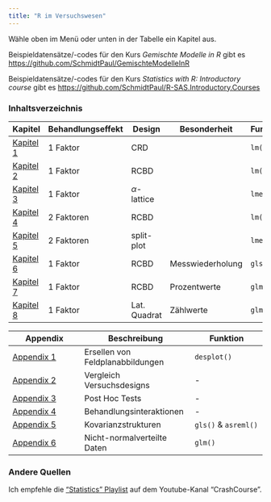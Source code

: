 ```yaml
---
title: "R im Versuchswesen"
---
```


Wähle oben im Menü oder unten in der Tabelle ein Kapitel aus. 

Beispieldatensätze/-codes für den Kurs *Gemischte Modelle in R* gibt es [https://github.com/SchmidtPaul/GemischteModelleInR](https://github.com/SchmidtPaul/GemischteModelleInR)

Beispieldatensätze/-codes für den Kurs *Statistics with R: Introductory course* gibt es [https://github.com/SchmidtPaul/R-SAS.Introductory.Courses](https://github.com/SchmidtPaul/R-SAS.Introductory.Courses)

### Inhaltsverzeichnis

Kapitel | Behandlungseffekt | Design | Besonderheit | Funktion
--------|-------------------|--------|--------------|----------
[Kapitel 1](1F_crd.html) | 1 Faktor | CRD | | `lm()`
[Kapitel 2](1F_rcbd.html) | 1 Faktor | RCBD | | `lm()`
[Kapitel 3](1F_alpha.html) | 1 Faktor | $\alpha$-lattice | | `lmer()`
[Kapitel 4](2F_rcbd.html) | 2 Faktoren | RCBD | | `lm()`
[Kapitel 5](2F_splitplot.html) | 2 Faktoren | split-plot | | `lmer()`
[Kapitel 6](1F_rcbd_messwdh.html) | 1 Faktor | RCBD | Messwiederholung | `gls()`
[Kapitel 7](1F_rcbd_binomial.html) | 1 Faktor | RCBD | Prozentwerte | `glm()`
[Kapitel 8](1F_latsq_poisson.html) | 1 Faktor | Lat. Quadrat | Zählwerte | `glm()`


Appendix | Beschreibung | Funktion
---------|--------------|---------
[Appendix 1](appendix_desplot.html) | Ersellen von Feldplanabbildungen | `desplot()`
[Appendix 2](appendix_designs.html) | Vergleich Versuchsdesigns | -
[Appendix 3](appendix_posthoc.html) | Post Hoc Tests | -
[Appendix 4](appendix_interaktionen.html) | Behandlungsinteraktionen | -
[Appendix 5](appendix_kovarstrukt.html) | Kovarianzstrukturen | `gls()` & `asreml()`
[Appendix 6](intro_GLM_carrot.html) | Nicht-normalverteilte Daten | `glm()`

### Andere Quellen
Ich empfehle die ["Statistics" Playlist](https://www.youtube.com/playlist?list=PL8dPuuaLjXtNM_Y-bUAhblSAdWRnmBUcr) auf dem Youtube-Kanal "CrashCourse".